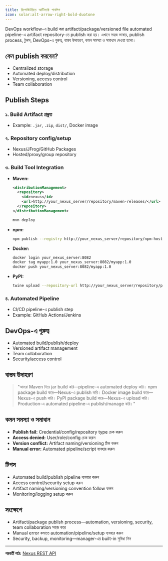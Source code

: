 ```yaml
---
title: রিপোজিটরিতে আর্টিফ্যাক্ট পাবলিশ
icon: solar:alt-arrow-right-bold-duotone
---
```


DevOps workflow-এ build করা artifact/package/versioned file automated pipeline-এ artifact repository-তে publish করা হয়। এখানে সহজ ভাষায়, publish process, টুলস, DevOps-এ গুরুত্ব, বাস্তব উদাহরণ, কমন সমস্যা ও সমাধান দেওয়া হলো।

## কেন publish করবেন?
- Centralized storage
- Automated deploy/distribution
- Versioning, access control
- Team collaboration

## Publish Steps

### ১. Build Artifact প্রস্তুত
- Example: `.jar`, `.zip`, `dist/`, Docker image

### ২. Repository config/setup
- Nexus/JFrog/GitHub Packages
- Hosted/proxy/group repository

### ৩. Build Tool Integration
- **Maven:**
    ```xml
    <distributionManagement>
      <repository>
        <id>nexus</id>
        <url>http://your_nexus_server/repository/maven-releases/</url>
      </repository>
    </distributionManagement>
    ```
    ```bash
    mvn deploy
    ```
- **npm:**
    ```bash
    npm publish --registry http://your_nexus_server/repository/npm-hosted/
    ```
- **Docker:**
    ```bash
    docker login your_nexus_server:8082
    docker tag myapp:1.0 your_nexus_server:8082/myapp:1.0
    docker push your_nexus_server:8082/myapp:1.0
    ```
- **PyPI:**
    ```bash
    twine upload --repository-url http://your_nexus_server/repository/pypi-hosted/ dist/*
    ```

### ৪. Automated Pipeline
- CI/CD pipeline-এ publish step
- Example: GitHub Actions/Jenkins

## DevOps-এ গুরুত্ব
- Automated build/publish/deploy
- Versioned artifact management
- Team collaboration
- Security/access control

## বাস্তব উদাহরণ

> "আমরা Maven দিয়ে jar build করি—pipeline-এ automated deploy করি। npm package build করে—Nexus-এ publish করি। Docker image build করে—Nexus-এ push করি। PyPI package build করে—Nexus-এ upload করি। Production-এ automated pipeline-এ publish/manage করি।"

## কমন সমস্যা ও সমাধান
- **Publish fail:** Credential/config/repository type চেক করুন
- **Access denied:** User/role/config চেক করুন
- **Version conflict:** Artifact naming/versioning ঠিক করুন
- **Manual error:** Automated pipeline/script ব্যবহার করুন

## টিপস
- Automated build/publish pipeline ব্যবহার করুন
- Access control/security setup করুন
- Artifact naming/versioning convention follow করুন
- Monitoring/logging setup করুন

## সংক্ষেপে
- Artifact/package publish process—automation, versioning, security, team collaboration সহজ করে
- Manual error কমাতে automation/pipeline/setup ব্যবহার করুন
- Security, backup, monitoring—manager-এর built-in সুবিধা নিন

---

**পরবর্তী পাঠ:** [Nexus REST API](/dev-ops/nexus-rest-api)
